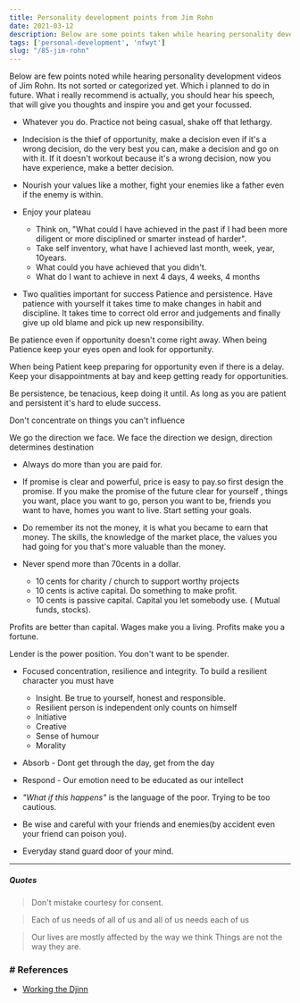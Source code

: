 ```yaml
---
title: Personality development points from Jim Rohn
date: 2021-03-12
description: Below are some points taken while hearing personality development videos of Jim Rohn
tags: ['personal-development', 'nfwyt']
slug: "/85-jim-rohn"
---
```


Below are few points noted while hearing personality development videos of Jim Rohn. Its not sorted or categorized yet. Which i planned to do in future. What i really recommend is actually, you should hear his speech, that will give you thoughts and inspire you and get your focussed.


* Whatever you do. Practice not being casual, shake off that lethargy. 

* Indecision is the thief of opportunity, make a decision even if it's a wrong decision, do the very best you can, make a decision and go on with it. If it doesn't workout because it's a wrong decision, now you have experience, make a better decision. 

* Nourish your values like a mother, fight your enemies like a father even if the enemy is within. 

* Enjoy your plateau
  + Think on, "What could I have achieved in the past if I had been more diligent or more disciplined or smarter instead of harder".
  + Take self inventory, what have I achieved last month, week, year, 10years. 
  + What could you have achieved that you didn't. 
  + What do I want to achieve in next 4 days, 4 weeks, 4 months

* Two qualities important for success Patience and persistence. Have patience with yourself it takes time to make changes in habit and discipline.  It takes time to correct old error and judgements and finally give up old blame and pick up new responsibility. 

Be patience even if opportunity doesn't come right away. When being Patience keep your eyes open and look for opportunity. 

When being Patient keep preparing for opportunity even if there is a delay. Keep your disappointments at bay and keep getting ready for opportunities. 

Be persistence, be tenacious, keep doing it until. As long as you are patient and persistent it's hard to elude success. 

Don't concentrate on things you can't influence
	
We go the direction we face. We face the direction we design, direction determines destination

* Always do more than you are paid for. 

* If promise is clear and powerful, price is easy to pay.so first design the promise.  If you make the promise of the future clear for yourself , things you want, place you want to go, person you want to be, friends you want to have, homes you want to live. Start setting your goals. 

* Do remember its not the money, it is what you became to earn that money.  The skills, the knowledge of the market place, the values you had going for you that's more valuable than the money. 

* Never spend more than 70cents in a dollar.     

  + 10 cents for charity / church to support worthy projects
  + 10 cents is active capital. Do something to make profit.  
  + 10 cents is passive capital. Capital you let somebody use. ( Mutual funds, stocks).

Profits are better than capital. Wages make you a living. Profits make you a fortune. 

Lender is the power position. You don't want to be spender. 

* Focused concentration, resilience and integrity. 
To build a resilient character you must have
  + Insight. Be true to yourself, honest and responsible. 
  + Resilient  person is independent only counts on himself
  + Initiative
  + Creative
  + Sense of humour
  + Morality
	
* Absorb - Dont get through the day, get from the day
* Respond - Our emotion need to be educated as our intellect

* *"What if this happens"* is the language of the poor. Trying to be too cautious. 
* Be wise and careful with your friends and enemies(by accident even your friend can poison you). 
* Everyday stand guard door of your mind. 

* * * 

##### Quotes 

> Don't mistake courtesy for consent.

> Each of us needs of all of us and all of us needs each of us

> Our lives are mostly affected by the way we think Things  are not the way they are. 

### # References
* [Working the Djinn](../42-working-the-djinn)